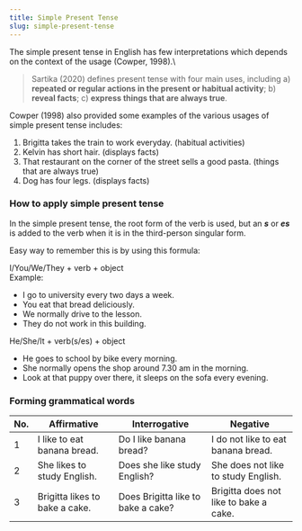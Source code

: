 ```yaml
---
title: Simple Present Tense
slug: simple-present-tense
---
```

The simple present tense in English has few interpretations which depends on the context of the usage (Cowper, 1998).\
> Sartika (2020) defines present tense with four main uses, including a) **repeated or regular actions in the present or habitual activity**; b) **reveal facts**;  c) **express things that are always true**.

Cowper (1998) also provided some examples of the various usages of simple present tense includes:
1. Brigitta takes the train to work everyday. (habitual activities)
2. Kelvin has short hair. (displays facts)
3. That restaurant on the corner of the street sells a good pasta. (things that are always true)
4. Dog has four legs. (displays facts)


### How to apply simple present tense

In the simple present tense, the root form of the verb is used, but an ***s*** or ***es*** is added to the verb when it is in the third-person singular form.

Easy way to remember this is by using this formula:

I/You/We/They + verb + object\
Example:
- I go to university every two days a week. 
- You eat that bread deliciously.
- We normally drive to the lesson.
- They do not work in this building.

He/She/It + verb(s/es) + object
- He goes to school by bike every morning.
- She normally opens the shop around 7.30 am in the morning. 
- Look at that puppy over there, it sleeps on the sofa every evening. 

### Forming grammatical words
| No. | Affirmative | Interrogative | Negative |
|---|---|---|---|
| 1 | I like to eat banana bread. | Do I like banana bread? | I do not like to eat banana bread. |
| 2 | She likes to study English. | Does she like study English? | She does not like to study English. |
| 3 | Brigitta likes to bake a cake. | Does Brigitta like to bake a cake? | Brigitta does not like to bake a cake. |